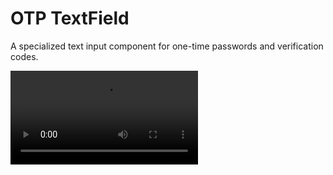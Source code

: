
# OTP TextField

A specialized text input component for one-time passwords and verification codes.

<SourceCodeTag componentName="otp_textfield" />

<Video src="https://files.catbox.moe/cyn2st.mp4" />

<br />

## Installation

```bash copy
./gradlew lumo --add OTPTextField
```

## Usage

### Basic OTP TextField

```kotlin copy
val otpState = rememberOtpState(length = 4)

OTPTextField(
    state = otpState,
    onComplete = { code ->
        // Handle completed OTP
    }
)
```

### OTP TextField Types

```kotlin copy
// Filled OTP TextField
OTPTextField(
    state = otpState,
    onComplete = { code ->
        // Handle completed OTP
    }
)

// Outlined OTP TextField
OutlinedOTPTextField(
    state = otpState,
    onComplete = { code ->
        // Handle completed OTP
    }
)

// Underlined OTP TextField
UnderlinedOTPTextField(
    state = otpState,
    onComplete = { code ->
        // Handle completed OTP
    }
)
```

## API Documentation

### OTP TextField Types

| Component                | Description                    |
| ------------------------ | ------------------------------ |
| `OTPTextField`           | Basic filled style OTP input   |
| `OutlinedOTPTextField`   | OTP input with outlined style  |
| `UnderlinedOTPTextField` | OTP input with underline style |

### Parameters

| Parameter              | Type                   | Default            | Description                    |
| ---------------------- | ---------------------- | ------------------ | ------------------------------ |
| `modifier`             | `Modifier`             | `Modifier`         | Modifier for the component     |
| `state`                | `OTPState`             | `rememberOtpState` | State holder for OTP input     |
| `enabled`              | `Boolean`              | `true`             | Whether the input is enabled   |
| `readOnly`             | `Boolean`              | `false`            | Whether the input is read-only |
| `isError`              | `Boolean`              | `false`            | Whether to show error state    |
| `autoFocus`            | `Boolean`              | `true`             | Whether to focus first field   |
| `textStyle`            | `TextStyle`            | `typography.h3`    | Text style for input           |
| `colors`               | `OTPTextFieldColors`   | `defaults`         | Colors for different states    |
| `visualTransformation` | `VisualTransformation` | `None`             | Transform displayed text       |
| `onComplete`           | `(String) -> Unit`     | `{}`               | Callback when OTP is complete  |

### OTPState

Use `rememberOtpState` to create and remember OTP state:

```kotlin copy
val otpState = rememberOtpState(
    length = 4 // Number of OTP digits
)
```

#### Properties

| Property       | Type            | Description                   |
| -------------- | --------------- | ----------------------------- |
| `code`         | `String`        | Current OTP value             |
| `length`       | `Int`           | Number of OTP digits          |
| `isComplete()` | `() -> Boolean` | Whether all digits are filled |
